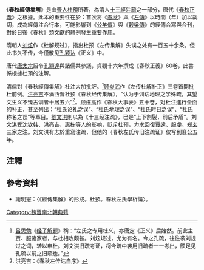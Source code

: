 《'''春秋經傳集解'''》是由[[西晉|晉人]][[杜預|杜預]]所著，為清人[[十三經注疏|十三經注疏]]之一部分，唐代《[[五經正義|春秋正義]]》之根據。此本的重要性在於：首次將《[[春秋_(书)|春秋]]》與《[[左傳|左傳]]》以時間（年）加以裁切，成為經傳注合行本，可能影響到《[[公羊傳|公羊傳]]》與《[[穀梁傳|穀梁傳]]》的經傳合寫與合刊，對於日後《春秋》類文獻的體例發生重要作用。

隋朝人[[刘炫|刘炫]]作《杜解规过》，指出杜预《左传集解》失误之处有一百五十余条。但此书久不传，今僅散见[[孔颖达|孔颖达]]《正义》中。

唐代[[唐太宗|唐太宗]]詔令[[孔穎達|孔穎達]]與諸儒共參議，貞觀十六年撰成《春秋正義》60卷，此書係根據杜預的注解。

清儒對《春秋經傳集解》杜注大加批評。<ref>[[吕思勉|吕思勉]]《[[经子解题|经子解题]]》稱：“左氏之专用杜义，亦唐定《正义》后始然。前此主贾、服诸家者，与杜相攻颇甚。刘炫规过，尤为有名。今之孔疏，往往袭刘规过之词，转以申杜。刘文淇旧疏考证，将今疏中袭用旧疏者一一考出，颇足见孔疏以前之旧疏也。”</ref>[[顾炎武|顾炎武]]作《左传杜解补正》三卷首開批杜前例。[[洪亮吉|洪亮吉]]不满西晋杜预《春秋经传集解》，“认为于训诂地理之学殊疏，其望文生义不臻古训者十居五六”<ref>洪亮吉：《春秋左传诂自序》</ref>。[[顾栋高|顾栋高]]作《春秋大事表》五十卷，对杜注進行全面的补正，甚至列出：“杜氏论礼之误”、“杜氏地理之误”、“杜氏时日之误”、“杜氏称名之误”等章目。[[劉文淇|劉文淇]]則以為《十三经注疏》，已是“上下割裂，前后矛盾”。刘文淇受[[沈钦韩|沈钦韩]]、洪亮吉、[[惠栋|惠栋]]等人的影响，贬斥杜预，力求回復[[賈逵_(東漢)|賈逵]]、[[服虔|服虔]]、[[郑玄|郑玄]]三家之注。刘文淇有志於重寫注疏，但他的《春秋左氏传旧注疏证》仅写到襄公五年。

==注釋==
{{reflist|2}}
==參考資料==
*謝明憲：〈《經傳集解》的形成。杜預。春秋左氏學析論〉。

{{Pub-stub}}

[[Category:魏晉南北朝典籍|Category:魏晉南北朝典籍]]